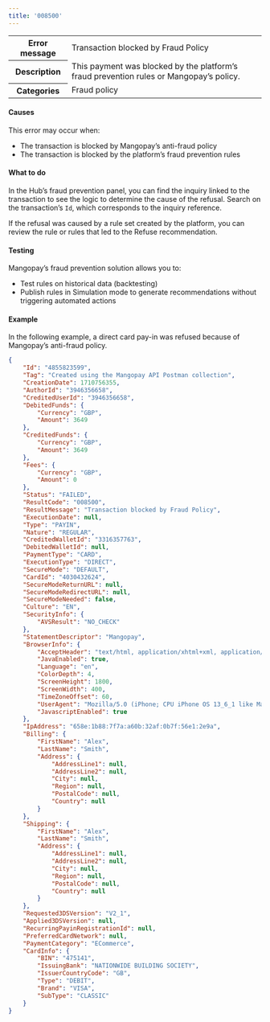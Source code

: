 ```yaml
---
title: '008500'  
---
```

  
<table>
    <tbody>
        <tr>
            <th class="header"><strong>Error message</strong></th>
            <td class="table-content">Transaction blocked by Fraud Policy</td>
        </tr>
        <tr>
            <th class="header"><strong>Description</strong></th>
            <td class="table-content">This payment was blocked by the platform’s fraud prevention rules or Mangopay’s policy.</td>
        </tr>
        <tr>
            <th class="header"><strong>Categories</strong></th>
            <td class="table-content">  
<div class="label">Fraud policy</div>
</td>
        </tr>
    </tbody>
</table>  

#### Causes  

This error may occur when:  
- The transaction is blocked by Mangopay’s anti-fraud policy  
- The transaction is blocked by the platform’s fraud prevention rules  

#### What to do  

In the Hub’s fraud prevention panel, you can find the inquiry linked to the transaction to see the logic to determine the cause of the refusal. Search on the transaction’s `Id`, which corresponds to the inquiry reference.  

If the refusal was caused by a rule set created by the platform, you can review the rule or rules that led to the Refuse recommendation.   

#### Testing  

Mangopay’s fraud prevention solution allows you to:  
- Test rules on historical data (backtesting)  
- Publish rules in Simulation mode to generate recommendations without triggering automated actions  

#### Example  

In the following example, a direct card pay-in was refused because of Mangopay’s anti-fraud policy.  
```json API response
{
    "Id": "4855823599",
    "Tag": "Created using the Mangopay API Postman collection",
    "CreationDate": 1710756355,
    "AuthorId": "3946356658",
    "CreditedUserId": "3946356658",
    "DebitedFunds": {
        "Currency": "GBP",
        "Amount": 3649
    },
    "CreditedFunds": {
        "Currency": "GBP",
        "Amount": 3649
    },
    "Fees": {
        "Currency": "GBP",
        "Amount": 0
    },
    "Status": "FAILED",
    "ResultCode": "008500",
    "ResultMessage": "Transaction blocked by Fraud Policy",
    "ExecutionDate": null,
    "Type": "PAYIN",
    "Nature": "REGULAR",
    "CreditedWalletId": "3316357763",
    "DebitedWalletId": null,
    "PaymentType": "CARD",
    "ExecutionType": "DIRECT",
    "SecureMode": "DEFAULT",
    "CardId": "4030432624",
    "SecureModeReturnURL": null,
    "SecureModeRedirectURL": null,
    "SecureModeNeeded": false,
    "Culture": "EN",
    "SecurityInfo": {
        "AVSResult": "NO_CHECK"
    },
    "StatementDescriptor": "Mangopay",
    "BrowserInfo": {
        "AcceptHeader": "text/html, application/xhtml+xml, application/xml;q=0.9, /;q=0.8",
        "JavaEnabled": true,
        "Language": "en",
        "ColorDepth": 4,
        "ScreenHeight": 1800,
        "ScreenWidth": 400,
        "TimeZoneOffset": 60,
        "UserAgent": "Mozilla/5.0 (iPhone; CPU iPhone OS 13_6_1 like Mac OS X) AppleWebKit/605.1.15 (KHTML, like Gecko) Mobile/15E148",
        "JavascriptEnabled": true
    },
    "IpAddress": "658e:1b88:7f7a:a60b:32af:0b7f:56e1:2e9a",
    "Billing": {
        "FirstName": "Alex",
        "LastName": "Smith",
        "Address": {
            "AddressLine1": null,
            "AddressLine2": null,
            "City": null,
            "Region": null,
            "PostalCode": null,
            "Country": null
        }
    },
    "Shipping": {
        "FirstName": "Alex",
        "LastName": "Smith",
        "Address": {
            "AddressLine1": null,
            "AddressLine2": null,
            "City": null,
            "Region": null,
            "PostalCode": null,
            "Country": null
        }
    },
    "Requested3DSVersion": "V2_1",
    "Applied3DSVersion": null,
    "RecurringPayinRegistrationId": null,
    "PreferredCardNetwork": null,
    "PaymentCategory": "ECommerce",
    "CardInfo": {
        "BIN": "475141",
        "IssuingBank": "NATIONWIDE BUILDING SOCIETY",
        "IssuerCountryCode": "GB",
        "Type": "DEBIT",
        "Brand": "VISA",
        "SubType": "CLASSIC"
    }
}
```